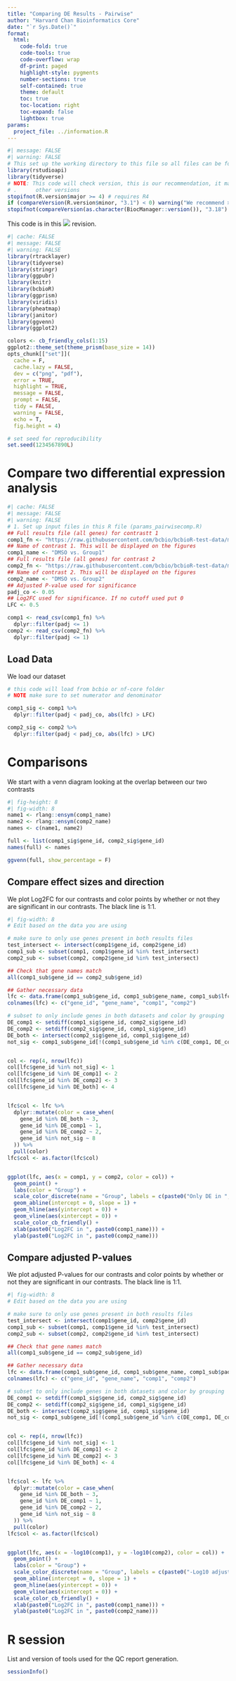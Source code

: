 ```yaml
---
title: "Comparing DE Results - Pairwise"
author: "Harvard Chan Bioinformatics Core"
date: "`r Sys.Date()`"
format:
  html:
    code-fold: true
    code-tools: true
    code-overflow: wrap
    df-print: paged
    highlight-style: pygments
    number-sections: true
    self-contained: true
    theme: default
    toc: true
    toc-location: right
    toc-expand: false
    lightbox: true
params:
  project_file: ../information.R
---
```

```r
#| message: FALSE
#| warning: FALSE
# This set up the working directory to this file so all files can be found
library(rstudioapi)
library(tidyverse)
# NOTE: This code will check version, this is our recommendation, it may work
# .      other versions
stopifnot(R.version$major >= 4) # requires R4
if (compareVersion(R.version$minor, "3.1") < 0) warning("We recommend >= R4.3.1")
stopifnot(compareVersion(as.character(BiocManager::version()), "3.18") >= 0)
```

This code is in this ![](https://img.shields.io/badge/status-alpha-yellow) revision.

```r
#| cache: FALSE
#| message: FALSE
#| warning: FALSE
library(rtracklayer)
library(tidyverse)
library(stringr)
library(ggpubr)
library(knitr)
library(bcbioR)
library(ggprism)
library(viridis)
library(pheatmap)
library(janitor)
library(ggvenn)
library(ggplot2)

colors <- cb_friendly_cols(1:15)
ggplot2::theme_set(theme_prism(base_size = 14))
opts_chunk[["set"]](
  cache = F,
  cache.lazy = FALSE,
  dev = c("png", "pdf"),
  error = TRUE,
  highlight = TRUE,
  message = FALSE,
  prompt = FALSE,
  tidy = FALSE,
  warning = FALSE,
  echo = T,
  fig.height = 4)

# set seed for reproducibility
set.seed(1234567890L)
```

# Compare two differential expression analysis

```r
#| cache: FALSE
#| message: FALSE
#| warning: FALSE
# 1. Set up input files in this R file (params_pairwisecomp.R)
## Full results file (all genes) for contrastt 1
comp1_fn <- "https://raw.githubusercontent.com/bcbio/bcbioR-test-data/main/rnaseq/cross-comparison/all_results_DMSO_vs_Group1.csv.gz"
## Name of contrast 1. This will be displayed on the figures
comp1_name <- "DMSO vs. Group1"
## Full results file (all genes) for contrast 2
comp2_fn <- "https://raw.githubusercontent.com/bcbio/bcbioR-test-data/main/rnaseq/cross-comparison/all_results_DMSO_vs_Group2.csv.gz"
## Name of contrast 2. This will be displayed on the figures
comp2_name <- "DMSO vs. Group2"
## Adjusted P-value used for significance
padj_co <- 0.05
## Log2FC used for significance. If no cutoff used put 0
LFC <- 0.5

comp1 <- read_csv(comp1_fn) %>%
  dplyr::filter(padj <= 1)
comp2 <- read_csv(comp2_fn) %>%
  dplyr::filter(padj <= 1)
```

## Load Data

We load our dataset

```r
# this code will load from bcbio or nf-core folder
# NOTE make sure to set numerator and denominator

comp1_sig <- comp1 %>%
  dplyr::filter(padj < padj_co, abs(lfc) > LFC)

comp2_sig <- comp2 %>%
  dplyr::filter(padj < padj_co, abs(lfc) > LFC)
```


# Comparisons

We start with a venn diagram looking at the overlap between our two contrasts

```r
#| fig-height: 8
#| fig-width: 8
name1 <- rlang::ensym(comp1_name)
name2 <- rlang::ensym(comp2_name)
names <- c(name1, name2)

full <- list(comp1_sig$gene_id, comp2_sig$gene_id)
names(full) <- names

ggvenn(full, show_percentage = F)
```

## Compare effect sizes and direction

We plot Log2FC for our contrasts and color points by whether or not they are significant in our contrasts. The black line is 1:1.


```r
#| fig-width: 8
# Edit based on the data you are using

# make sure to only use genes present in both results files
test_intersect <- intersect(comp1$gene_id, comp2$gene_id)
comp1_sub <- subset(comp1, comp1$gene_id %in% test_intersect)
comp2_sub <- subset(comp2, comp2$gene_id %in% test_intersect)

## Check that gene names match
all(comp1_sub$gene_id == comp2_sub$gene_id)

## Gather necessary data
lfc <- data.frame(comp1_sub$gene_id, comp1_sub$gene_name, comp1_sub$lfc, comp2_sub$lfc)
colnames(lfc) <- c("gene_id", "gene_name", "comp1", "comp2")

# subset to only include genes in both datasets and color by grouping
DE_comp1 <- setdiff(comp1_sig$gene_id, comp2_sig$gene_id)
DE_comp2 <- setdiff(comp2_sig$gene_id, comp1_sig$gene_id)
DE_both <- intersect(comp2_sig$gene_id, comp1_sig$gene_id)
not_sig <- comp1_sub$gene_id[!(comp1_sub$gene_id %in% c(DE_comp1, DE_comp2, DE_both))]


col <- rep(4, nrow(lfc))
col[lfc$gene_id %in% not_sig] <- 1
col[lfc$gene_id %in% DE_comp1] <- 2
col[lfc$gene_id %in% DE_comp2] <- 3
col[lfc$gene_id %in% DE_both] <- 4


lfc$col <- lfc %>%
  dplyr::mutate(color = case_when(
    gene_id %in% DE_both ~ 3,
    gene_id %in% DE_comp1 ~ 1,
    gene_id %in% DE_comp2 ~ 2,
    gene_id %in% not_sig ~ 8
  )) %>%
  pull(color)
lfc$col <- as.factor(lfc$col)


ggplot(lfc, aes(x = comp1, y = comp2, color = col)) +
  geom_point() +
  labs(color = "Group") +
  scale_color_discrete(name = "Group", labels = c(paste0("Only DE in ", paste0(comp1_name)), paste0("Only DE in ", paste0(comp2_name)), "DE in both comparisons", "Not Significant")) +
  geom_abline(intercept = 0, slope = 1) +
  geom_hline(aes(yintercept = 0)) +
  geom_vline(aes(xintercept = 0)) +
  scale_color_cb_friendly() +
  xlab(paste0("Log2FC in ", paste0(comp1_name))) +
  ylab(paste0("Log2FC in ", paste0(comp2_name)))
```


## Compare adjusted P-values

We plot adjusted P-values for our contrasts and color points by whether or not they are significant in our contrasts. The black line is 1:1.


```r
#| fig-width: 8
# Edit based on the data you are using

# make sure to only use genes present in both results files
test_intersect <- intersect(comp1$gene_id, comp2$gene_id)
comp1_sub <- subset(comp1, comp1$gene_id %in% test_intersect)
comp2_sub <- subset(comp2, comp2$gene_id %in% test_intersect)

## Check that gene names match
all(comp1_sub$gene_id == comp2_sub$gene_id)

## Gather necessary data
lfc <- data.frame(comp1_sub$gene_id, comp1_sub$gene_name, comp1_sub$padj, comp2_sub$padj)
colnames(lfc) <- c("gene_id", "gene_name", "comp1", "comp2")

# subset to only include genes in both datasets and color by grouping
DE_comp1 <- setdiff(comp1_sig$gene_id, comp2_sig$gene_id)
DE_comp2 <- setdiff(comp2_sig$gene_id, comp1_sig$gene_id)
DE_both <- intersect(comp2_sig$gene_id, comp1_sig$gene_id)
not_sig <- comp1_sub$gene_id[!(comp1_sub$gene_id %in% c(DE_comp1, DE_comp2, DE_both))]


col <- rep(4, nrow(lfc))
col[lfc$gene_id %in% not_sig] <- 1
col[lfc$gene_id %in% DE_comp1] <- 2
col[lfc$gene_id %in% DE_comp2] <- 3
col[lfc$gene_id %in% DE_both] <- 4


lfc$col <- lfc %>%
  dplyr::mutate(color = case_when(
    gene_id %in% DE_both ~ 3,
    gene_id %in% DE_comp1 ~ 1,
    gene_id %in% DE_comp2 ~ 2,
    gene_id %in% not_sig ~ 8
  )) %>%
  pull(color)
lfc$col <- as.factor(lfc$col)


ggplot(lfc, aes(x = -log10(comp1), y = -log10(comp2), color = col)) +
  geom_point() +
  labs(color = "Group") +
  scale_color_discrete(name = "Group", labels = c(paste0("-Log10 adjusted p-value ", paste0(comp1_name)), paste0("-Log10 adjusted p-value ", paste0(comp2_name)), "DE in both comparisons", "Not Significant")) +
  geom_abline(intercept = 0, slope = 1) +
  geom_hline(aes(yintercept = 0)) +
  geom_vline(aes(xintercept = 0)) +
  scale_color_cb_friendly() +
  xlab(paste0("Log2FC in ", paste0(comp1_name))) +
  ylab(paste0("Log2FC in ", paste0(comp2_name)))
```


# R session

List and version of tools used for the QC report generation.

```r
sessionInfo()
```